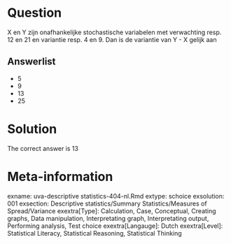Question
========

X en Y zijn onafhankelijke stochastische variabelen met verwachting resp. 12 en 21 en variantie resp. 4 en 9. Dan is de variantie van Y - X gelijk aan 

Answerlist
----------
* 5
* 9
* 13
* 25

Solution
========

The correct answer is  13 

Meta-information
================
exname: uva-descriptive statistics-404-nl.Rmd 
extype: schoice 
exsolution: 001 
exsection: Descriptive statistics/Summary Statistics/Measures of Spread/Variance
exextra[Type]: Calculation, Case, Conceptual, Creating graphs, Data manipulation, Interpretating graph, Interpretating output, Performing analysis, Test choice 
exextra[Langauge]: Dutch 
exextra[Level]: Statistical Literacy, Statistical Reasoning, Statistical Thinking 
